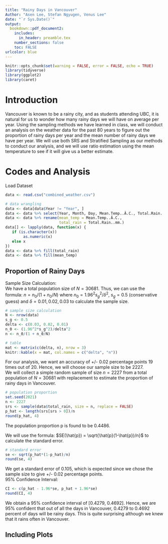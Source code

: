 ```yaml
---
title: "Rainy Days in Vancouver"
Author: "Asen Lee, Stefan Ngyugen, Venus Lee"
date: "`r Sys.Date()`"
output: 
  bookdown::pdf_document2:
    includes:
      in_header: preamble.tex
    number_sections: false
    toc: FALSE
urlcolor: blue
---
```


```r
knitr::opts_chunk$set(warning = FALSE, error = FALSE, echo = TRUE)
library(tidyverse)
library(ggplot2)
library(caret)
```

# Introduction

Vancouver is known to be a rainy city, and as students attending UBC, it is natural for us to wonder how many rainy days we will have on average per year. Using the sampling methods we have learned in class, we will conduct an analysis on the weather data for the past 80 years to figure out the proportion of rainy days per year and the mean number of rainy days we have per year. We will use both SRS and Stratified Sampling as our methods to conduct our analysis, and we will use ratio estimation using the mean temperature to see if it will give us a better estimate.


# Codes and Analysis

Load Dataset
```r
data <- read.csv("combined_weather.csv")
```

```r
# data wrangling
data <- data[data$Year != "Year", ]
data <- data %>% select(Year, Month, Day, Mean.Temp..Â.C., Total.Rain..mm.)
data <- data %>% rename(mean_temp = Mean.Temp..Â.C.,
                        total_rain = Total.Rain..mm.)
data[] <- lapply(data, function(x) {
   if (is.character(x))
        as.numeric(x)
   else x
})
data <- data %>% fill(total_rain)
data <- data %>% fill(mean_temp)
```

## Proportion of Rainy Days

Sample Size Calculation:
\
We have a total population size of $N = 30681$. Thus, we can use the formula:
$n = n_0/(1 + n_0/N)$ where $n_0 = 1.96^2s_g^2/\delta^2$, $s_g = 0.5$ (conservative guess) and $\delta = 0.01, 0.02, 0.03$ to calculate the sample size.

```r
# sample size calculation
N <- nrow(data)
s_g <- 0.5
delta <- c(0.03, 0.02, 0.01)
n_0 <- (1.96^2*s_g^2)/delta^2
n <- n_0/(1 + n_0/N)

# table
mat <- matrix(c(delta, n), nrow = 3)
knitr::kable(x = mat, col.names = c("delta", "n"))
```
For our analysis, we want an accuracy of +/- 0.02 percentage points 19 times out of 20. Hence, we will choose our sample size to be 2227.
\
We will collect a simple random sample of size $n = 2227$ from a total population of $N = 30681$ with replacement to estimate the proportion of rainy days in Vancouver.
```r
# population proportion
set.seed(2021)
n <- 2227
srs <- sample(data$total_rain, size = n, replace = FALSE)
p_hat <- length(srs[srs > 0])/n
round(p_hat, 4)
```
The population proportion p is found to be 0.4486.\

We will use the formula: $SE(\hat{p}) = \sqrt{\hat{p}(1-\hat{p})/n}$ to calculate the standard error.

```r
# standard error
se <- sqrt(p_hat*(1-p_hat)/n)
round(se, 4)
```
We get a standard error of 0.105, which is expected since we chose the sample size to give +/- 0.02 percentage points.
\
95% Confidence Interval: \
```r
CI <- c(p_hat - 1.96*se, p_hat + 1.96*se)
round(CI, 4)
```
We obtain a 95% confidence interval of [0.4279, 0.4692]. Hence, we are 95% confident that out of all the days in Vancouver, 0.4279 to 0.4692 percent of days will be rainy days. This is quite surprising although we knew that it rains often in Vancouver.


## Including Plots


```r


```

